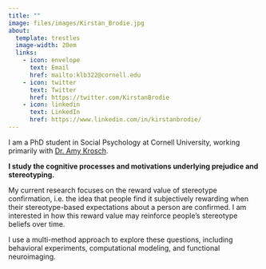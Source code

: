 ```yaml
---
title: ""
image: files/images/Kirstan_Brodie.jpg
about:
  template: trestles
  image-width: 20em
  links:
    - icon: envelope
      text: Email
      href: mailto:klb322@cornell.edu
    - icon: twitter
      text: Twitter
      href: https://twitter.com/KirstanBrodie
    - icon: linkedin
      text: LinkedIn
      href: https://www.linkedin.com/in/kirstanbrodie/
---
```


I am a PhD student in Social Psychology at Cornell University, working primarily with [Dr. Amy Krosch](https://www.kroschlab.com/).

**I study the cognitive processes and motivations underlying prejudice and stereotyping.**

My current research focuses on the reward value of stereotype confirmation, i.e. the idea that people find it subjectively rewarding when their stereotype-based expectations about a person are confirmed. I am interested in how this reward value may reinforce people's stereotype beliefs over time.

I use a multi-method approach to explore these questions, including behavioral experiments, computational modeling, and functional neuroimaging.
